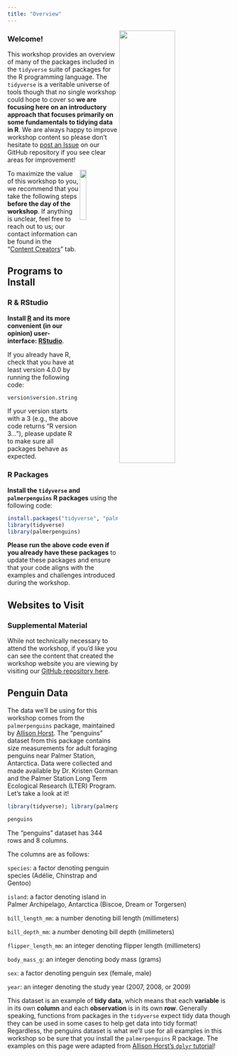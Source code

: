 ```yaml
---
title: "Overview"
---
```


<img src = "images/nceas_logo_wide.png" align = "right" width = "50%" />

### Welcome!

This workshop provides an overview of many of the packages included in the `tidyverse` suite of packages for the R programming language. The `tidyverse` is a veritable universe of tools though that no single workshop could hope to cover so **we are focusing here on an introductory approach that focuses primarily on some fundamentals to tidying data in R**. We are always happy to improve workshop content so please don't hesitate to [post an Issue](https://github.com/NCEAS/scicomp-workshop-tidyverse/issues) on our GitHub repository if you see clear areas for improvement!

<img src = "images/hex_tidyverse.png" align = "right" width = "17%" />

To maximize the value of this workshop to you, we recommend that you take the following steps **before the day of the workshop**. If anything is unclear, feel free to reach out to us; our contact information can be found in the "[Content Creators](about.qmd)" tab.

## Programs to Install

### R & RStudio

**Install [R](https://www.r-project.org/) and its more convenient (in our opinion) user-interface: [RStudio](https://www.rstudio.com/products/rstudio/download/)**.

If you already have R, check that you have at least version 4.0.0 by running the following code:

```r
version$version.string
```

If your version starts with a 3 (e.g., the above code returns "R version 3..."), please update R to make sure all packages behave as expected.

### R Packages

**Install the `tidyverse` and `palmerpenguins` R packages** using the following code:

```r
install.packages("tidyverse", "palmerpenguins")
library(tidyverse)
library(palmerpenguins)
```

**Please run the above code even if you already have these packages** to update these packages and ensure that your code aligns with the examples and challenges introduced during the workshop.

## Websites to Visit

### Supplemental Material

While not technically necessary to attend the workshop, if you'd like you can see the content that created the workshop website you are viewing by visiting our [GitHub repository here](https://github.com/NCEAS/scicomp-workshop-tidyverse).

## Penguin Data

The data we'll be using for this workshop comes from the `palmerpenguins` package, maintained by [Allison Horst](ahorst@ucsb.edu). The "penguins" dataset from this package contains size measurements for adult foraging penguins near Palmer Station, Antarctica. Data were collected and made available by Dr. Kristen Gorman and the Palmer Station Long Term Ecological Research (LTER) Program. Let's take a look at it!

```r
library(tidyverse); library(palmerpenguins)
```

```r
penguins
```

The "penguins" dataset has 344 rows and 8 columns.

The columns are as follows:

`species`: a factor denoting penguin species (Adélie, Chinstrap and Gentoo)

`island`: a factor denoting island in Palmer Archipelago, Antarctica (Biscoe, Dream or Torgersen)

`bill_length_mm`: a number denoting bill length (millimeters)

`bill_depth_mm`: a number denoting bill depth (millimeters)

`flipper_length_mm`: an integer denoting flipper length (millimeters)

`body_mass_g`: an integer denoting body mass (grams)

`sex`: a factor denoting penguin sex (female, male)

`year`: an integer denoting the study year (2007, 2008, or 2009)

This dataset is an example of **tidy data**, which means that each **variable** is in its own **column** and each **observation** is in its own **row**. Generally speaking, functions from packages in the `tidyverse` expect tidy data though they can be used in some cases to help get data into tidy format! Regardless, the penguins dataset is what we'll use for all examples in this workshop so be sure that you install the `palmerpenguins` R package. The examples on this page were adapted from [Allison Horst's `dplyr` tutorial](https://allisonhorst.shinyapps.io/dplyr-learnr/#section-welcome)!
